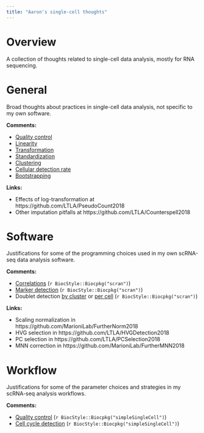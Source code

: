 ```yaml
---
title: "Aaron's single-cell thoughts"
---
```


# Overview

A collection of thoughts related to single-cell data analysis, mostly for RNA sequencing.

# General

Broad thoughts about practices in single-cell data analysis, not specific to my own software.

**Comments:**

- [Quality control](general/quality-control.html)
- [Linearity](general/linearity.html)
- [Transformation](general/transformation.html)
- [Standardization](general/standardization.html)
- [Clustering](general/clustering.html)
- [Cellular detection rate](general/cdr.html)
- [Bootstrapping](general/bootstrapping.html)

**Links:**

- Effects of log-transformation at https://github.com/LTLA/PseudoCount2018
- Other imputation pitfalls at https://github.com/LTLA/Counterspell2018

# Software 

Justifications for some of the programming choices used in my own scRNA-seq data analysis software.

**Comments:**

- [Correlations](software/correlations/corsim.html) (`r BiocStyle::Biocpkg("scran")`)
- [Marker detection](software/marker_detection/comments.html) (`r BiocStyle::Biocpkg("scran")`)
- Doublet detection [by cluster](software/doublet_detection/bycluster.html) or [per cell](software/doublet_detection/bycell.html) (`r BiocStyle::Biocpkg("scran")`)

**Links:**

- Scaling normalization in https://github.com/MarioniLab/FurtherNorm2018
- HVG selection in https://github.com/LTLA/HVGDetection2018
- PC selection in https://github.com/LTLA/PCSelection2018
- MNN correction in https://github.com/MarioniLab/FurtherMNN2018

# Workflow

Justifications for some of the parameter choices and strategies in my scRNA-seq analysis workflows.

**Comments:**

- [Quality control](software/correlations/qc.html) (`r BiocStyle::Biocpkg("simpleSingleCell")`)
- [Cell cycle detection](software/marker_detection/cycling.html) (`r BiocStyle::Biocpkg("simpleSingleCell")`)
